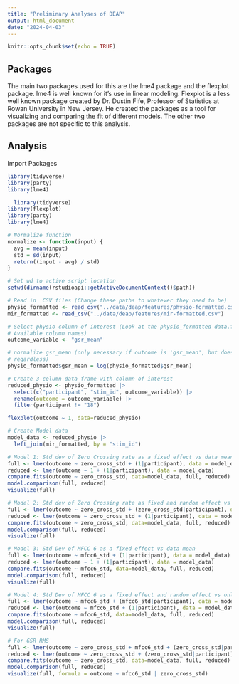 ```yaml
---
title: "Preliminary Analyses of DEAP"
output: html_document
date: "2024-04-03"
---
```


```r
knitr::opts_chunk$set(echo = TRUE)
```

## Packages
The main two packages used for this are the lme4 package and the flexplot 
package. lme4 is well known for it's use in linear modeling. Flexplot is a less
well known package created by Dr. Dustin Fife, Professor of Statistics at Rowan
University in New Jersey. He created the packages as a tool for visualizing and
comparing the fit of different models. The other two packages are not specific
to this analysis.

## Analysis
Import Packages
```r
library(tidyverse)
library(party)
library(lme4)
```


```r
  library(tidyverse)
library(flexplot)
library(party)
library(lme4)

# Normalize function
normalize <- function(input) {
  avg = mean(input)
  std = sd(input)
  return((input - avg) / std)
}

# Set wd to active script location
setwd(dirname(rstudioapi::getActiveDocumentContext()$path))

# Read in  CSV files (Change these paths to whatever they need to be)
physio_formatted <- read_csv("../data/deap/features/physio-formatted.csv")
mir_formatted <- read_csv("../data/deap/features/mir-formatted.csv")

# Select physio column of interest (Look at the physio_formatted data.frame for
# Available column names)
outcome_variable <- "gsr_mean"

# normalize gsr_mean (only necessary if outcome is 'gsr_mean', but doesn't hurt
# regardless)
physio_formatted$gsr_mean = log(physio_formatted$gsr_mean)

# Create 3 column data frame with column of interest
reduced_physio <- physio_formatted |> 
  select(c("participant", "stim_id", outcome_variable)) |> 
  rename(outcome = outcome_variable) |> 
  filter(participant != "18")

flexplot(outcome ~ 1, data=reduced_physio)

# Create Model data
model_data <- reduced_physio |> 
  left_join(mir_formatted, by = "stim_id")

# Model 1: Std dev of Zero Crossing rate as a fixed effect vs data mean
full <- lmer(outcome ~ zero_cross_std + (1|participant), data = model_data)
reduced <- lmer(outcome ~ 1 + (1|participant), data = model_data)
compare.fits(outcome ~ zero_cross_std, data=model_data, full, reduced)
model.comparison(full, reduced)
visualize(full)

# Model 2: Std dev of Zero Crossing rate as fixed and random effect vs only as fixed effect (ie fixed slopes vs variable slopes)
full <- lmer(outcome ~ zero_cross_std + (zero_cross_std|participant), data = model_data)
reduced <- lmer(outcome ~ zero_cross_std + (1|participant), data = model_data)
compare.fits(outcome ~ zero_cross_std, data=model_data, full, reduced)
model.comparison(full, reduced)
visualize(full)

# Model 3: Std Dev of MFCC 6 as a fixed effect vs data mean
full <- lmer(outcome ~ mfcc6_std + (1|participant), data = model_data)
reduced <- lmer(outcome ~ 1 + (1|participant), data = model_data)
compare.fits(outcome ~ mfcc6_std, data=model_data, full, reduced)
model.comparison(full, reduced)
visualize(full)

# Model 4: Std Dev of MFCC 6 as a fixed effect and random effect vs only as fixed effect (ie fixed slopes vs variable slopes)
full <- lmer(outcome ~ mfcc6_std + (mfcc6_std|participant), data = model_data)
reduced <- lmer(outcome ~ mfcc6_std + (1|participant), data = model_data)
compare.fits(outcome ~ mfcc6_std, data=model_data, full, reduced)
model.comparison(full, reduced)
visualize(full)

# For GSR RMS
full <- lmer(outcome ~ zero_cross_std + mfcc6_std + (zero_cross_std|participant), data = model_data)
reduced <- lmer(outcome ~ zero_cross_std + (zero_cross_std|participant), data=model_data)
compare.fits(outcome ~ zero_cross_std, data=model_data, full, reduced)
model.comparison(full, reduced)
visualize(full, formula = outcome ~ mfcc6_std | zero_cross_std)
```

